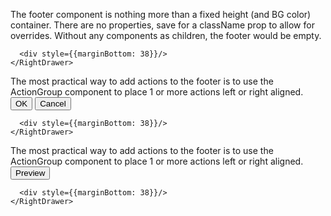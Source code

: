 
<!--- 
Note that the div below: <div style={{marginBottom: 38}}/>
is a hack to make the drawer footer render properly in the 
Storybook iframe. Possibly we can refactor the drawer to work
here and in the UI. For now, just using this div to not cut off the
footer, as it gets partially hidden otherwise.
-->

<Meta 
  title="Right Drawer/Footer" 
  component={DrawerFooter}
/>

<Story name="Empty footer">
  <MemoryRouter initialEntries={["drawer"]}>
    <RightDrawer path="drawer" height="tall" onClose={action('close-drawer')}>
      <DrawerHeader title="Empty Footer" />
      <DrawerContent>
        The footer component is nothing more than a fixed height (and BG color) container.
        There are no properties, save for a className prop to allow for overrides.
        Without any components as children, the footer would be empty.
      </DrawerContent>
      <DrawerFooter>
      </DrawerFooter>
                
      <div style={{marginBottom: 38}}/>
    </RightDrawer>
  </MemoryRouter>
</Story>

<Story name="With left actions">
  <MemoryRouter initialEntries={["drawer"]}>
    <RightDrawer path="drawer" height="tall" onClose={action('close-drawer')}>
      <DrawerHeader title="Left actions" />
      <DrawerContent>
        The most practical way to add actions to the footer is to use the ActionGroup
        component to place 1 or more actions left or right aligned.
      </DrawerContent>
      <DrawerFooter>
        <ActionGroup>
          <Button variant="contained" color="primary"> OK </Button>
          <Button variant="text" color="primary"> Cancel </Button>
        </ActionGroup>
      </DrawerFooter>
      
      <div style={{marginBottom: 38}}/>
    </RightDrawer>
  </MemoryRouter>
</Story>

<Story name="With right actions">
  <MemoryRouter initialEntries={["drawer"]}>
    <RightDrawer path="drawer" height="tall" onClose={action('close-drawer')}>
      <DrawerHeader title="Right action" />
      <DrawerContent>
        The most practical way to add actions to the footer is to use the ActionGroup
        component to place 1 or more actions left or right aligned.
      </DrawerContent>
      <DrawerFooter>
        <ActionGroup position="right">
          <Checkbox />
          <Button variant="contained" color="secondary"> Preview </Button>
        </ActionGroup>
      </DrawerFooter>
      
      <div style={{marginBottom: 38}}/>
    </RightDrawer>
  </MemoryRouter>
</Story>
